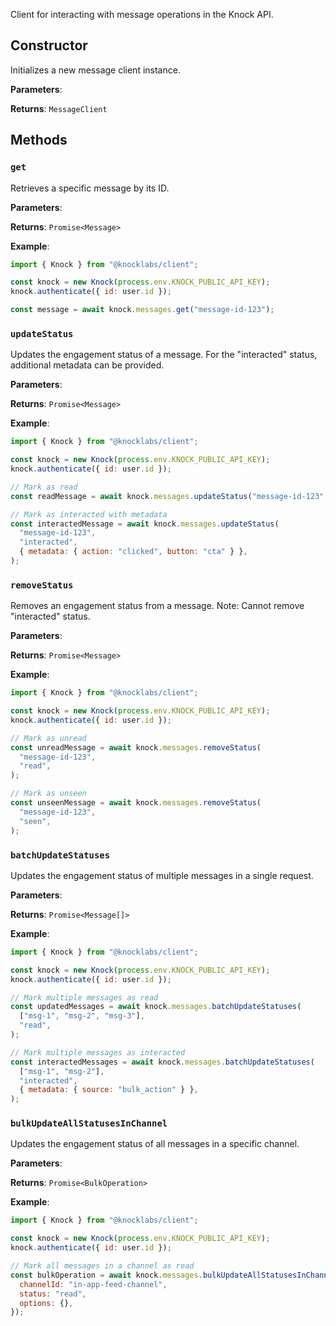 Client for interacting with message operations in the Knock API.

## Constructor

Initializes a new message client instance.

**Parameters**:

<Attributes>
  <Attribute
    name="knock"
    type="Knock"
    description="The Knock client instance to use for API requests."
  />
</Attributes>

**Returns**: `MessageClient`

## Methods

### `get`

Retrieves a specific message by its ID.

**Parameters**:

<Attributes>
  <Attribute
    name="messageId"
    type="string"
    description="The unique identifier of the message to retrieve."
  />
</Attributes>

**Returns**: `Promise<Message>`

**Example**:

```javascript title="Getting a message"
import { Knock } from "@knocklabs/client";

const knock = new Knock(process.env.KNOCK_PUBLIC_API_KEY);
knock.authenticate({ id: user.id });

const message = await knock.messages.get("message-id-123");
```

### `updateStatus`

Updates the engagement status of a message. For the "interacted" status, additional metadata can be provided.

**Parameters**:

<Attributes>
  <Attribute
    name="messageId"
    type="string"
    description="The unique identifier of the message to update."
  />
  <Attribute
    name="status"
    type="MessageEngagementStatus"
    description="The engagement status to set (e.g., 'read', 'seen', 'archived', 'interacted')."
  />
  <Attribute
    name="options"
    type="UpdateMessageStatusOptions"
    description="Optional parameters. Required when status is 'interacted' to provide metadata."
  />
</Attributes>

**Returns**: `Promise<Message>`

**Example**:

```javascript title="Updating message status"
import { Knock } from "@knocklabs/client";

const knock = new Knock(process.env.KNOCK_PUBLIC_API_KEY);
knock.authenticate({ id: user.id });

// Mark as read
const readMessage = await knock.messages.updateStatus("message-id-123", "read");

// Mark as interacted with metadata
const interactedMessage = await knock.messages.updateStatus(
  "message-id-123",
  "interacted",
  { metadata: { action: "clicked", button: "cta" } },
);
```

### `removeStatus`

Removes an engagement status from a message. Note: Cannot remove "interacted" status.

**Parameters**:

<Attributes>
  <Attribute
    name="messageId"
    type="string"
    description="The unique identifier of the message to update."
  />
  <Attribute
    name="status"
    type="Exclude<MessageEngagementStatus, 'interacted'>"
    description="The engagement status to remove (e.g., 'read', 'seen', 'archived'). Cannot be 'interacted'."
  />
</Attributes>

**Returns**: `Promise<Message>`

**Example**:

```javascript title="Removing message status"
import { Knock } from "@knocklabs/client";

const knock = new Knock(process.env.KNOCK_PUBLIC_API_KEY);
knock.authenticate({ id: user.id });

// Mark as unread
const unreadMessage = await knock.messages.removeStatus(
  "message-id-123",
  "read",
);

// Mark as unseen
const unseenMessage = await knock.messages.removeStatus(
  "message-id-123",
  "seen",
);
```

### `batchUpdateStatuses`

Updates the engagement status of multiple messages in a single request.

**Parameters**:

<Attributes>
  <Attribute
    name="messageIds"
    type="string[]"
    description="Array of message IDs to update."
  />
  <Attribute
    name="status"
    type="MessageEngagementStatus | 'unseen' | 'unread' | 'unarchived'"
    description="The engagement status to set on all messages. Can include removal statuses like 'unseen', 'unread', 'unarchived'."
  />
  <Attribute
    name="options"
    type="UpdateMessageStatusOptions"
    description="Optional parameters. Required when status is 'interacted' to provide metadata."
  />
</Attributes>

**Returns**: `Promise<Message[]>`

**Example**:

```javascript title="Batch updating message statuses"
import { Knock } from "@knocklabs/client";

const knock = new Knock(process.env.KNOCK_PUBLIC_API_KEY);
knock.authenticate({ id: user.id });

// Mark multiple messages as read
const updatedMessages = await knock.messages.batchUpdateStatuses(
  ["msg-1", "msg-2", "msg-3"],
  "read",
);

// Mark multiple messages as interacted
const interactedMessages = await knock.messages.batchUpdateStatuses(
  ["msg-1", "msg-2"],
  "interacted",
  { metadata: { source: "bulk_action" } },
);
```

### `bulkUpdateAllStatusesInChannel`

Updates the engagement status of all messages in a specific channel.

**Parameters**:

<Attributes>
  <Attribute
    name="channelId"
    type="string"
    description="The ID of the channel containing the messages to update."
  />
  <Attribute
    name="status"
    type="MessageEngagementStatus"
    description="The engagement status to set on all messages in the channel."
  />
  <Attribute
    name="options"
    type="object"
    description="Additional options for the bulk update operation."
  />
</Attributes>

**Returns**: `Promise<BulkOperation>`

**Example**:

```javascript title="Bulk updating all messages in a channel"
import { Knock } from "@knocklabs/client";

const knock = new Knock(process.env.KNOCK_PUBLIC_API_KEY);
knock.authenticate({ id: user.id });

// Mark all messages in a channel as read
const bulkOperation = await knock.messages.bulkUpdateAllStatusesInChannel({
  channelId: "in-app-feed-channel",
  status: "read",
  options: {},
});
```
